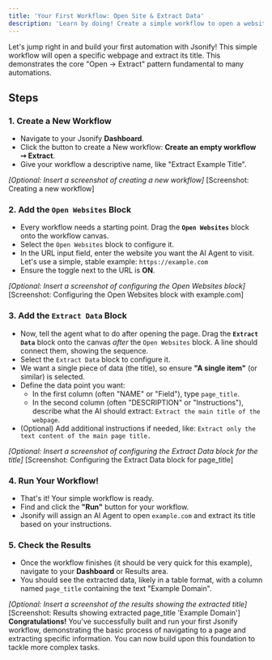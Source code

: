 ```yaml
---
title: 'Your First Workflow: Open Site & Extract Data'
description: 'Learn by doing! Create a simple workflow to open a website and extract its title.'
---
```


Let's jump right in and build your first automation with Jsonify! This simple workflow will open a specific webpage and extract its title. This demonstrates the core "Open -> Extract" pattern fundamental to many automations.

## Steps

### 1. Create a New Workflow

* Navigate to your Jsonify **Dashboard**.
* Click the button to create a New workflow: **Create an empty workflow ➙ Extract**.
* Give your workflow a descriptive name, like "Extract Example Title".

*[Optional: Insert a screenshot of creating a new workflow]*
[Screenshot: Creating a new workflow]
### 2. Add the `Open Websites` Block

* Every workflow needs a starting point. Drag the **`Open Websites`** block onto the workflow canvas.
* Select the `Open Websites` block to configure it.
* In the URL input field, enter the website you want the AI Agent to visit. Let's use a simple, stable example: `https://example.com`
* Ensure the toggle next to the URL is **ON**.

*[Optional: Insert a screenshot of configuring the Open Websites block]*
[Screenshot: Configuring the Open Websites block with example.com]
### 3. Add the `Extract Data` Block

* Now, tell the agent what to do after opening the page. Drag the **`Extract Data`** block onto the canvas *after* the `Open Websites` block. A line should connect them, showing the sequence.
* Select the `Extract Data` block to configure it.
* We want a single piece of data (the title), so ensure **"A single item"** (or similar) is selected.
* Define the data point you want:
    * In the first column (often "NAME" or "Field"), type `page_title`.
    * In the second column (often "DESCRIPTION" or "Instructions"), describe what the AI should extract: `Extract the main title of the webpage`.
* (Optional) Add additional instructions if needed, like: `Extract only the text content of the main page title.`

*[Optional: Insert a screenshot of configuring the Extract Data block for the title]*
[Screenshot: Configuring the Extract Data block for page_title]
### 4. Run Your Workflow!

* That's it! Your simple workflow is ready.
* Find and click the **"Run"** button for your workflow.
* Jsonify will assign an AI Agent to open `example.com` and extract its title based on your instructions.

### 5. Check the Results

* Once the workflow finishes (it should be very quick for this example), navigate to your **Dashboard** or Results area.
* You should see the extracted data, likely in a table format, with a column named `page_title` containing the text "Example Domain".

*[Optional: Insert a screenshot of the results showing the extracted title]*
[Screenshot: Results showing extracted page_title 'Example Domain']
**Congratulations!** You've successfully built and run your first Jsonify workflow, demonstrating the basic process of navigating to a page and extracting specific information. You can now build upon this foundation to tackle more complex tasks.
